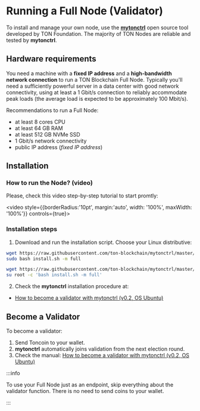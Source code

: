 
# Running a Full Node (Validator)

To install and manage your own node, use the **[mytonctrl](https://github.com/ton-blockchain/mytonctrl)** open source tool developed by TON Foundation. The majority of TON Nodes are reliable and tested by **mytonctrl**.

## Hardware requirements

You need a machine with a **fixed IP address** and a **high-bandwidth network connection** to run a TON Blockchain Full Node. Typically you'll need a sufficiently powerful server in a data center with good network connectivity, using at least a 1 Gbit/s connection to reliably accommodate peak loads (the average load is expected to be approximately 100 Mbit/s).

Recommendations to run a Full Node:

- at least 8 cores CPU
- at least 64 GB RAM
- at least 512 GB NVMe SSD
- 1 Gbit/s network connectivity
- public IP address (_fixed IP address_)


## Installation

### How to run the Node? (video)

[//]: # (<ReactPlayer controls={true} style={{borderRadius:'10pt', margin:'15pt auto', maxWidth: '100%'}} url='/docs/files/setup_validator.mp4' />)

Please, check this video step-by-step tutorial to start promtly:

<video style={{borderRadius:'10pt', margin:'auto', width: '100%', maxWidth: '100%'}} controls={true}>
    <source src="/docs/files/setup_validator.mp4" type="video/mp4" />
</video>

### Installation steps

1. Download and run the installation script. Choose your Linux distributive:


<Tabs groupId="operating-systems">
  <TabItem value="ubuntu" label="Ubuntu">

```bash
wget https://raw.githubusercontent.com/ton-blockchain/mytonctrl/master/scripts/install.sh
sudo bash install.sh -m full
```

  </TabItem>
  <TabItem value={'debian'} label={'Debian'}>

```bash
wget https://raw.githubusercontent.com/ton-blockchain/mytonctrl/master/scripts/install.sh
su root -c 'bash install.sh -m full'
```

  </TabItem>
</Tabs>

2. Check the **mytonctrl** installation procedure at:

* [How to become a validator with mytonctrl (v0.2, OS Ubuntu)](https://github.com/ton-blockchain/mytonctrl/blob/master/docs/en/manual-ubuntu.md)


## Become a Validator

To become a validator:

1. Send Toncoin to your wallet.
2. **mytonctrl** automatically joins validation from the next election round.
3. Check the manual: [How to become a validator with mytonctrl (v0.2, OS Ubuntu)](https://github.com/ton-blockchain/mytonctrl/blob/master/docs/en/manual-ubuntu.md)

:::info

To use your Full Node just as an endpoint, skip everything about the validator function. There is no need to send coins to your wallet.

:::